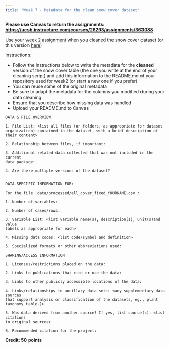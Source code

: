 ```yaml
---
title: "Week 7 - Metadata for the clean snow cover dataset"
---
```


**Please use Canvas to return the assignments: <https://ucsb.instructure.com/courses/26293/assignments/363088>**

Use your [week 2 assignment](https://ucsb-library-research-data-services.github.io/bren-eds213/modules/week02/hw-02.html) when you cleaned the snow cover dataset (or this version [here](https://github.com/UCSB-Library-Research-Data-Services/bren-meds213-data-cleaning/blob/main/data-cleaning.qmd))


Instructions:

- Follow the instructions below to write the metadata for the **cleaned** version of the snow cover table (the one you write at the end of your cleaning script) and add this information to the README.md of your repository used for week2 (or start a new one if you prefer)
- You can reuse some of the original metadata
- Be sure to adapt the metadata for the columns you modified during your data cleaning
- Ensure that you describe how missing data was handled 
- Upload your README.md to Canvas


```
DATA & FILE OVERVIEW

1. File List: <list all files (or folders, as appropriate for dataset 
organization) contained in the dataset, with a brief description of their content>

2. Relationship between files, if important:

3. Additional related data collected that was not included in the current
data package:

4. Are there multiple versions of the dataset? 


DATA-SPECIFIC INFORMATION FOR:

For the file  data/processed/all_cover_fixed_YOURNAME.csv : 

1. Number of variables:

2. Number of cases/rows:

3. Variable List: <list variable name(s), description(s), unit(s)and value 
labels as appropriate for each>

4. Missing data codes: <list code/symbol and definition>

5. Specialized formats or other abbreviations used:

SHARING/ACCESS INFORMATION

1. Licenses/restrictions placed on the data:

2. Links to publications that cite or use the data:

3. Links to other publicly accessible locations of the data:

4. Links/relationships to ancillary data sets: <any supplementary data sources 
that support analysis or classification of the datasets, eg., plant taxonomy table.)>

5. Was data derived from another source? If yes, list source(s): <list citations 
to original sources>

6. Recommended citation for the project:
```

**Credit: 50 points**


